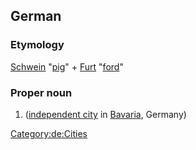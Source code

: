 ==German==
{{wikipedia}}
{{wikipedia|lang=de}}

===Etymology===
[[Schwein]] "[[pig]]" + [[Furt]] "[[ford]]"

===Proper noun===
{{de-proper noun}}

# {{l|en|Schweinfurt}} ([[independent city]] in [[Bavaria]], Germany)

[[Category:de:Cities]]
